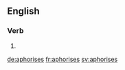 ==English==

===Verb===
{{head|en|verb form}}

# {{en-third-person singular of|aphorise}}

[[de:aphorises]]
[[fr:aphorises]]
[[sv:aphorises]]